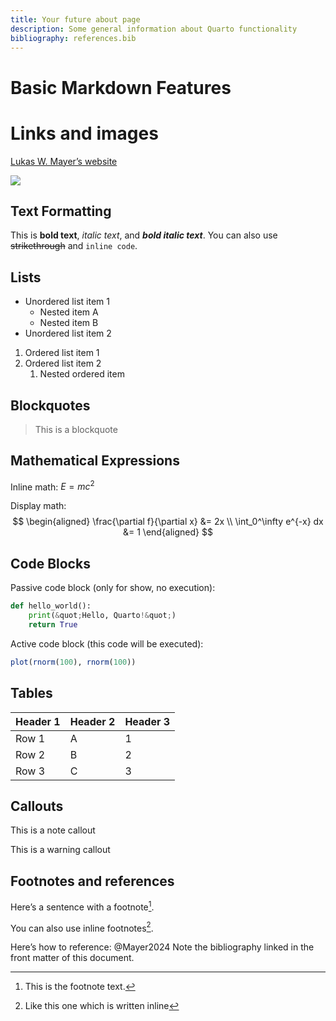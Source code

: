 ```yaml
---
title: Your future about page
description: Some general information about Quarto functionality 
bibliography: references.bib
---
```



# Basic Markdown Features

# Links and images

[Lukas W. Mayer's website](https://lukmayer.github.io)

![](../assets/dude.png)


## Text Formatting

This is **bold text**, *italic text*, and ***bold italic text***. 
You can also use ~~strikethrough~~ and `inline code`.

## Lists

- Unordered list item 1
  - Nested item A
  - Nested item B
- Unordered list item 2

1. Ordered list item 1
2. Ordered list item 2
   1. Nested ordered item

## Blockquotes

> This is a blockquote


## Mathematical Expressions

Inline math: $E = mc^2$

Display math:
$$
\begin{aligned}
\frac{\partial f}{\partial x} &= 2x \\
\int_0^\infty e^{-x} dx &= 1
\end{aligned}
$$

## Code Blocks

Passive code block (only for show, no execution):

```python
def hello_world():
    print(&quot;Hello, Quarto!&quot;)
    return True
```

Active code block (this code will be executed):

```r

plot(rnorm(100), rnorm(100))

```

## Tables

| Header 1 | Header 2 | Header 3 |
|----------|----------|----------|
| Row 1    | A        | 1        |
| Row 2    | B        | 2        |
| Row 3    | C        | 3        |

## Callouts

::: {.callout-note}
This is a note callout
:::

::: {.callout-warning}
This is a warning callout
:::


## Footnotes and references

Here's a sentence with a footnote[^1].

[^1]: This is the footnote text.

You can also use inline footnotes^[Like this one which is written inline].

Here's how to reference: @Mayer2024
Note the bibliography linked in the front matter of this document.
